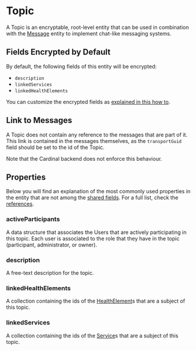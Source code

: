 # Topic

A Topic is an encryptable, root-level entity that can be used in combination with the [Message](/explanations/data-model/message) 
entity to implement chat-like messaging systems.

## Fields Encrypted by Default
By default, the following fields of this entity will be encrypted:
- `description`
- `linkedServices`
- `linkedHealthElements`

You can customize the encrypted fields as [explained in this how to](/how-to/initialize-the-sdk/configure-what-to-encrypt).

## Link to Messages
A Topic does not contain any reference to the messages that are part of it. This link is contained in the messages 
themselves, as the `transportGuid` field should be set to the id of the Topic.

Note that the Cardinal backend does not enforce this behaviour.

## Properties

Below you will find an explanation of the most commonly used properties in the entity that are not among the
[shared fields](/explanations/data-model/#shared-fields). For a full list, check the [references](TODO).

### activeParticipants
A data structure that associates the Users that are actively participating in this topic. Each user is associated to the
role that they have in the topic (participant, administrator, or owner).

### description
A free-text description for the topic.

### linkedHealthElements
A collection containing the ids of the [HealthElement](/explanations/data-model/healthelement)s that are a subject
of this topic.

### linkedServices
A collection containing the ids of the [Service](/explanations/data-model/service)s that are a subject
of this topic.